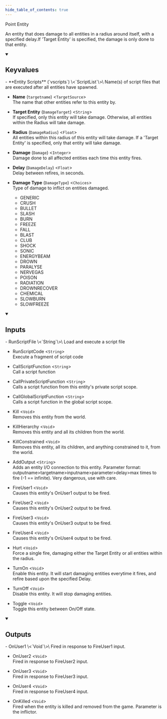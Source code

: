 ```yaml
---
hide_table_of_contents: true
---
```


<!---
!!!!!!
THIS PAGE IS AUTOGENERATED FROM GAME FGD DEFINITIONS!
DO NOT EDIT MANUALLY!
!!!!!!

In order to make edits, you can make an annotation file in /fgd_dump_overrides
-->


Point Entity

An entity that does damage to all entities in a radius around itself, with a specified delay.If 'Target Entity' is specified, the damage is only done to that entity.

<details open>
<summary><h2>Keyvalues</h2></summary>
- **Entity Scripts** (`vscripts`) \<`ScriptList`\>\
Name(s) of script files that are executed after all entities have spawned.

- **Name** (`targetname`) \<`TargetSource`\>\
The name that other entities refer to this entity by.

- **Target Entity** (`DamageTarget`) \<`String`\>\
If specified, only this entity will take damage. Otherwise, all entities within the Radius will take damage.

- **Radius** (`DamageRadius`) \<`Float`\>\
All entities within this radius of this entity will take damage. If a 'Target Entity' is specified, only that entity will take damage.

- **Damage** (`Damage`) \<`Integer`\>\
Damage done to all affected entities each time this entity fires.

- **Delay** (`DamageDelay`) \<`Float`\>\
Delay between refires, in seconds.

- **Damage Type** (`DamageType`) \<`Choices`\>\
Type of damage to inflict on entities damaged.
  - GENERIC 
  - CRUSH 
  - BULLET 
  - SLASH 
  - BURN 
  - FREEZE 
  - FALL 
  - BLAST 
  - CLUB 
  - SHOCK 
  - SONIC 
  - ENERGYBEAM 
  - DROWN 
  - PARALYSE 
  - NERVEGAS 
  - POISON 
  - RADIATION 
  - DROWNRECOVER 
  - CHEMICAL 
  - SLOWBURN 
  - SLOWFREEZE 



 </details>
<details open>
<summary><h2>Inputs</h2></summary>
- RunScriptFile \<`String`\>\
Load and execute a script file

- RunScriptCode \<`String`\>\
Execute a fragment of script code

- CallScriptFunction \<`String`\>\
Call a script function

- CallPrivateScriptFunction \<`String`\>\
Calls a script function from this entity's private script scope.

- CallGlobalScriptFunction \<`String`\>\
Calls a script function in the global script scope.

- Kill \<`Void`\>\
Removes this entity from the world.

- KillHierarchy \<`Void`\>\
Removes this entity and all its children from the world.

- KillConstrained \<`Void`\>\
Removes this entity, all its children, and anything constrained to it, from the world.

- AddOutput \<`String`\>\
Adds an entity I/O connection to this entity. Parameter format: outputname&gt;targetname>inputname&gt;parameter&gt;delay&gt;max times to fire (-1 == infinite). Very dangerous, use with care.

- FireUser1 \<`Void`\>\
Causes this entity's OnUser1 output to be fired.

- FireUser2 \<`Void`\>\
Causes this entity's OnUser2 output to be fired.

- FireUser3 \<`Void`\>\
Causes this entity's OnUser3 output to be fired.

- FireUser4 \<`Void`\>\
Causes this entity's OnUser4 output to be fired.

- Hurt \<`Void`\>\
Force a single fire, damaging either the Target Entity or all entities within the radius.

- TurnOn \<`Void`\>\
Enable this entity. It will start damaging entities everytime it fires, and refire based upon the specified Delay.

- TurnOff \<`Void`\>\
Disable this entity. It will stop damaging entities.

- Toggle \<`Void`\>\
Toggle this entity between On/Off state.


 </details>
<details open>
<summary><h2>Outputs</h2></summary>
- OnUser1 \<`Void`\>\
Fired in response to FireUser1 input.

- OnUser2 \<`Void`\>\
Fired in response to FireUser2 input.

- OnUser3 \<`Void`\>\
Fired in response to FireUser3 input.

- OnUser4 \<`Void`\>\
Fired in response to FireUser4 input.

- OnKilled \<`Void`\>\
Fired when the entity is killed and removed from the game. Parameter is the inflictor.


 </details>